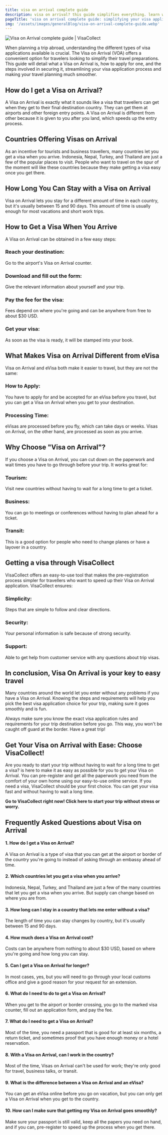 ```yaml
---
title: visa on arrival complete guide
description: visa on arrival? this guide simplifies everything. learn what documents to pack, how to apply, and if your destination offers visa on arrival.
pageTitle: 'visa on arrival complete guide: simplifying your visa application process'
img: '/assets/images/generalBlog/visa-on-arrival-complete-guide.webp'
---
```


<BlogContentHero className="mt-0">
  <img
    src="/assets/images/generalBlog/visa-on-arrival-complete-guide.webp"
    alt="Visa on Arrival complete guide | VisaCollect"
  />
</BlogContentHero>

When planning a trip abroad, understanding the different types of visa applications available is crucial. The Visa on Arrival (VOA) offers a convenient option for travelers looking to simplify their travel preparations. This guide will detail what a Visa on Arrival is, how to apply for one, and the steps involved in securing it, streamlining your visa application process and making your travel planning much smoother.

## How do I get a Visa on Arrival?

A Visa on Arrival is exactly what it sounds like a visa that travellers can get when they get to their final destination country. They can get them at airports and other foreign entry points. A Visa on Arrival is different from other <LinkText href="/blog/types-of-visas/" text="types of visas"/> because it is given to you after you land, which speeds up the entry process.

## Countries Offering Visas on Arrival

As an incentive for tourists and business travellers, many countries let you get a visa when you arrive. Indonesia, Nepal, Turkey, and Thailand are just a few of the popular places to visit. People who want to travel on the spur of the moment will like these countries because they make getting a visa easy once you get there.

## How Long You Can Stay with a Visa on Arrival

Visa on Arrival lets you stay for a different amount of time in each country, but it's usually between 15 and 90 days. This amount of time is usually enough for most vacations and short work trips.

## How to Get a Visa When You Arrive

A Visa on Arrival can be obtained in a few easy steps:

### Reach your destination:

Go to the airport's Visa on Arrival counter.

### Download and fill out the form:

Give the relevant information about yourself and your trip.

### Pay the fee for the visa:

Fees depend on where you're going and can be anywhere from free to about $30 USD.

### Get your visa:

As soon as the visa is ready, it will be stamped into your book.

## What Makes Visa on Arrival Different from eVisa

Visa on Arrival and eVisa both make it easier to travel, but they are not the same:

### How to Apply:

You have to apply for and be accepted for an eVisa before you travel, but you can get a Visa on Arrival when you get to your destination.

### Processing Time:

eVisas are processed before you fly, which can take days or weeks. Visas on Arrival, on the other hand, are processed as soon as you arrive.

## Why Choose "Visa on Arrival"?

If you choose a Visa on Arrival, you can cut down on the paperwork and wait times you have to go through before your trip. It works great for:

### Tourism:

Visit new countries without having to wait for a long time to get a ticket.

### Business:

You can go to meetings or conferences without having to plan ahead for a ticket.

### Transit:

This is a good option for people who need to change planes or have a layover in a country.

## Getting a visa through VisaCollect

VisaCollect offers an easy-to-use tool that makes the pre-registration process simpler for travellers who want to speed up their Visa on Arrival application. VisaCollect ensures:

### Simplicity:

Steps that are simple to follow and clear directions.

### Security:

Your personal information is safe because of strong security.

### Support:

Able to get help from customer service with any questions about trip visas.

## In conclusion, Visa On Arrival is your key to easy travel

Many countries around the world let you enter without any problems if you have a Visa on Arrival. Knowing the steps and requirements will help you pick the best visa application choice for your trip, making sure it goes smoothly and is fun.

Always make sure you know the exact visa application rules and requirements for your trip destination before you go. This way, you won't be caught off guard at the border. Have a great trip!

## Get Your Visa on Arrival with Ease: Choose VisaCollect!

Are you ready to start your trip without having to wait for a long time to get a visa? <LinkText href="/" text="VisaCollect"/> is here to make it as easy as possible for you to get your Visa on Arrival. You can pre-register and get all the paperwork you need from the comfort of your own home using our easy-to-use online service. If you need a visa, VisaCollect should be your first choice. You can get your visa fast and without having to wait a long time.

**Go to VisaCollect right now! Click here to start your trip without stress or worry.**

## Frequently Asked Questions about Visa on Arrival

#### 1. How do I get a Visa on Arrival?

A Visa on Arrival is a type of visa that you can get at the airport or border of the country you're going to instead of asking through an embassy ahead of time.

#### 2. Which countries let you get a visa when you arrive?

Indonesia, Nepal, Turkey, and Thailand are just a few of the many countries that let you get a visa when you arrive. But supply can change based on where you are from.

#### 3. How long can I stay in a country that lets me enter without a visa?

The length of time you can stay changes by country, but it's usually between 15 and 90 days.

#### 4. How much does a Visa on Arrival cost?

Costs can be anywhere from nothing to about $30 USD, based on where you're going and how long you can stay.

#### 5. Can I get a Visa on Arrival for longer?

In most cases, yes, but you will need to go through your local customs office and give a good reason for your request for an extension.

#### 6. What do I need to do to get a Visa on Arrival?

When you get to the airport or border crossing, you go to the marked visa counter, fill out an application form, and pay the fee.

#### 7. What do I need to get a Visa on Arrival?

Most of the time, you need a passport that is good for at least six months, a return ticket, and sometimes proof that you have enough money or a hotel reservation.

#### 8. With a Visa on Arrival, can I work in the country?

Most of the time, Visas on Arrival can't be used for work; they're only good for travel, business talks, or transit.

#### 9. What is the difference between a Visa on Arrival and an eVisa?

You can get an eVisa online before you go on vacation, but you can only get a Visa on Arrival when you get to the country.

#### 10. How can I make sure that getting my Visa on Arrival goes smoothly?

Make sure your passport is still valid, keep all the papers you need on hand, and if you can, pre-register to speed up the process when you get there.
